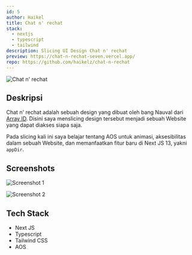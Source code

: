 ```yaml
---
id: 5
author: Haikel
title: Chat n' rechat
stack:
  - nextjs
  - typescript
  - tailwind
description: Slicing UI Design Chat n' rechat
preview: https://chat-n-rechat-seven.vercel.app/
repo: https://github.com/haikelz/chat-n-rechat
---
```


<img
  src="https://ik.imagekit.io/haikelz/works/chat-n-rechat/chat-n-rechat.png?updatedAt=1691495096181"
  alt="Chat n' rechat"
  fetchPriority="high"
/>

## Deskripsi

Chat n' rechat adalah sebuah design yang dibuat oleh bang Nauval dari [Array ID](https://www.youtube.com/@arrayid). Disini saya menslicing design tersebut menjadi sebuah Website yang dapat diakses siapa saja.

Pada slicing kali ini saya belajar tentang AOS untuk animasi, aksesibilitas dalam sebuah Website, dan memanfaatkan fitur baru di Next JS 13, yakni `appDir`.

## Screenshots

<img
  src="https://ik.imagekit.io/haikelz/works/chat-n-rechat/chat-n-rechat.png?updatedAt=1691495096181"
  alt="Screenshot 1"
/>

<img
  src="https://ik.imagekit.io/haikelz/works/chat-n-rechat/Screenshot-2.png?updatedAt=1691490651241"
  alt="Screenshot 2"
/>

## Tech Stack

- Next JS
- Typescript
- Tailwind CSS
- AOS

